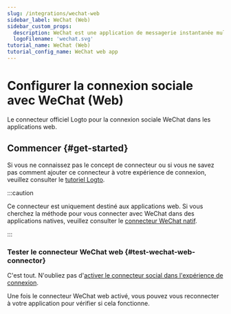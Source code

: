 ```yaml
---
slug: /integrations/wechat-web
sidebar_label: WeChat (Web)
sidebar_custom_props:
  description: WeChat est une application de messagerie instantanée multiplateforme.
  logoFilename: 'wechat.svg'
tutorial_name: WeChat (Web)
tutorial_config_name: WeChat web app
---
```




# Configurer la connexion sociale avec WeChat (Web)

Le connecteur officiel Logto pour la connexion sociale WeChat dans les applications web.

<GuideTip />

## Commencer \{#get-started}

Si vous ne connaissez pas le concept de connecteur ou si vous ne savez pas comment ajouter ce connecteur à votre expérience de connexion, veuillez consulter le [tutoriel Logto](/connectors/social-connectors).

:::caution

Ce connecteur est uniquement destiné aux applications web. Si vous cherchez la méthode pour vous connecter avec WeChat dans des applications natives, veuillez consulter le [connecteur WeChat natif](/integrations/wechat-native).

:::

<Integration />

### Tester le connecteur WeChat web \{#test-wechat-web-connector}

C'est tout. N'oubliez pas d'[activer le connecteur social dans l'expérience de connexion](/connectors/social-connectors/#enable-social-sign-in).

Une fois le connecteur WeChat web activé, vous pouvez vous reconnecter à votre application pour vérifier si cela fonctionne.
